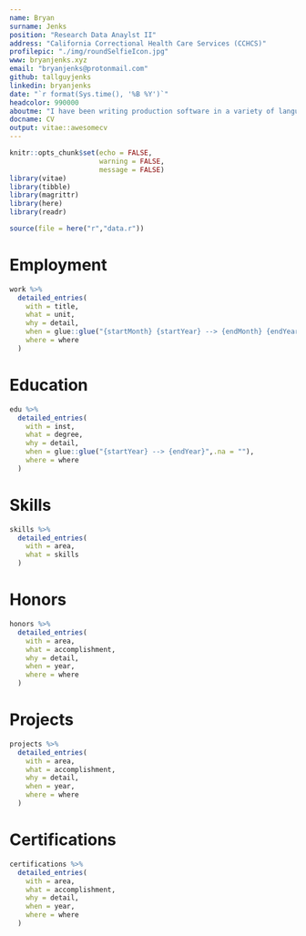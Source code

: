 ```yaml
---
name: Bryan
surname: Jenks
position: "Research Data Anaylst II"
address: "California Correctional Health Care Services (CCHCS)"
profilepic: "./img/roundSelfieIcon.jpg"
www: bryanjenks.xyz
email: "bryanjenks@protonmail.com"
github: tallguyjenks
linkedin: bryanjenks
date: "`r format(Sys.time(), '%B %Y')`"
headcolor: 990000
aboutme: "I have been writing production software in a variety of languages for over 3+ years for California Correctional Health Care Services. I have a deep driven passion for software, automation, and data science. This very CV was even compiled with code."
docname: CV
output: vitae::awesomecv
---
```


```r
knitr::opts_chunk$set(echo = FALSE, 
                      warning = FALSE, 
                      message = FALSE)
library(vitae)
library(tibble)
library(magrittr)
library(here)
library(readr)

source(file = here("r","data.r"))

```

# Employment

```r

work %>%
  detailed_entries(
    with = title,
    what = unit,
    why = detail,
    when = glue::glue("{startMonth} {startYear} --> {endMonth} {endYear}",.na = ""),
    where = where
  )

```

# Education

```r

edu %>%
  detailed_entries(
    with = inst,
    what = degree,
    why = detail,
    when = glue::glue("{startYear} --> {endYear}",.na = ""),
    where = where
  )

```

# Skills

```r

skills %>%
  detailed_entries(
    with = area,
    what = skills
  )

```

\pagebreak

# Honors

```r

honors %>%
  detailed_entries(
    with = area,
    what = accomplishment,
    why = detail,
    when = year,
    where = where
  )

```

# Projects

```r

projects %>%
  detailed_entries(
    with = area,
    what = accomplishment,
    why = detail,
    when = year,
    where = where
  )

```

# Certifications

```r

certifications %>%
  detailed_entries(
    with = area,
    what = accomplishment,
    why = detail,
    when = year,
    where = where
  )

```

